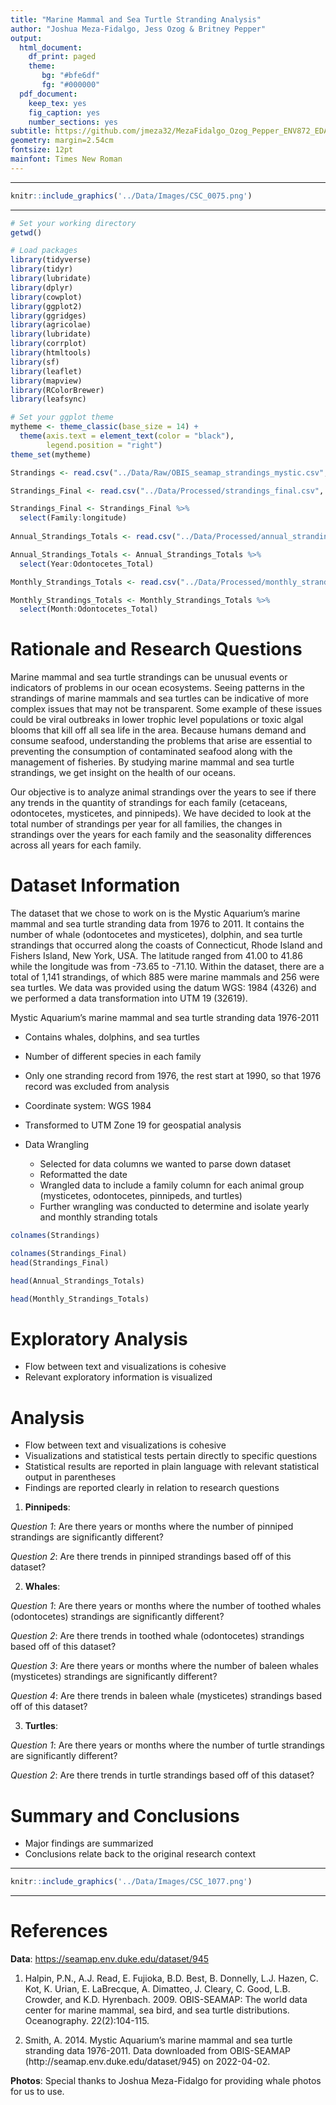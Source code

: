 ```yaml
---
title: "Marine Mammal and Sea Turtle Stranding Analysis"
author: "Joshua Meza-Fidalgo, Jess Ozog & Britney Pepper"
output:
  html_document:
    df_print: paged
    theme:
       bg: "#bfe6df"
       fg: "#000000"
  pdf_document:
    keep_tex: yes
    fig_caption: yes
    number_sections: yes
subtitle: https://github.com/jmeza32/MezaFidalgo_Ozog_Pepper_ENV872_EDA_FinalProject.git
geometry: margin=2.54cm
fontsize: 12pt
mainfont: Times New Roman
---
```


-------------


```r
knitr::include_graphics('../Data/Images/CSC_0075.png')
```

-------------

\newpage
\tableofcontents 
\newpage
\listoftables 
\newpage
\listoffigures 
\newpage

```r
# Set your working directory
getwd()

# Load packages
library(tidyverse)
library(tidyr)
library(lubridate)
library(dplyr)
library(cowplot)
library(ggplot2)
library(ggridges)
library(agricolae)
library(lubridate)
library(corrplot)
library(htmltools)
library(sf)
library(leaflet)
library(mapview)
library(RColorBrewer)
library(leafsync)

# Set your ggplot theme
mytheme <- theme_classic(base_size = 14) +
  theme(axis.text = element_text(color = "black"), 
        legend.position = "right")
theme_set(mytheme)
```


```r
Strandings <- read.csv("../Data/Raw/OBIS_seamap_strandings_mystic.csv", stringsAsFactors = TRUE)

Strandings_Final <- read.csv("../Data/Processed/strandings_final.csv", stringsAsFactors = TRUE)

Strandings_Final <- Strandings_Final %>%
  select(Family:longitude)
  
Annual_Strandings_Totals <- read.csv("../Data/Processed/annual_strandings_totals.csv", stringsAsFactors = TRUE)

Annual_Strandings_Totals <- Annual_Strandings_Totals %>%
  select(Year:Odontocetes_Total)

Monthly_Strandings_Totals <- read.csv("../Data/Processed/monthly_strandings_totals.csv", stringsAsFactors = TRUE)

Monthly_Strandings_Totals <- Monthly_Strandings_Totals %>%
  select(Month:Odontocetes_Total)
```



# Rationale and Research Questions

Marine mammal and sea turtle strandings can be unusual events or indicators of problems in our ocean ecosystems. Seeing patterns in the strandings of marine mammals and sea turtles can be indicative of more complex issues that may not be transparent. Some example of these issues could be viral outbreaks in lower trophic level populations or toxic algal blooms that kill off all sea life in the area. Because humans demand and consume seafood, understanding the problems that arise are essential to preventing the consumption of contaminated seafood along with the management of fisheries. By studying marine mammal and sea turtle strandings, we get insight on the health of our oceans.

Our objective is to analyze animal strandings over the years to see if there any trends in the quantity of strandings for each family (cetaceans, odontocetes, mysticetes, and pinnipeds). We have decided to look at the total number of strandings per year for all families, the changes in strandings over the years for each family and the seasonality differences across all years for each family. 


\newpage

# Dataset Information

The dataset that we chose to work on is the Mystic Aquarium's marine mammal and sea turtle stranding data from 1976 to 2011. It contains the number of whale (odontocetes and mysticetes), dolphin, and sea turtle strandings that occurred along the coasts of Connecticut, Rhode Island and Fishers Island, New York, USA. The latitude ranged from 41.00 to 41.86 while the longitude was from -73.65 to -71.10. Within the dataset, there are a total of 1,141 strandings, of which 885 were marine mammals and 256 were sea turtles. We data was provided using the datum WGS: 1984 (4326) and we performed a data transformation into UTM 19 (32619).


Mystic Aquarium's marine mammal and sea turtle stranding data 1976-2011

* Contains whales, dolphins, and sea turtles
* Number of different species in each family
* Only one stranding record from 1976, the rest start at 1990, so that 1976 record was excluded from analysis 
* Coordinate system: WGS 1984
* Transformed to UTM Zone 19 for geospatial analysis

* Data Wrangling
  * Selected for data columns we wanted to parse down dataset
  * Reformatted the date
  * Wrangled data to include a family column for each animal group (mysticetes, odontocetes, pinnipeds, and turtles)
  * Further wrangling was conducted to determine and isolate yearly and monthly stranding totals


```r
colnames(Strandings)

colnames(Strandings_Final)
head(Strandings_Final)

head(Annual_Strandings_Totals)

head(Monthly_Strandings_Totals)
```




\newpage

# Exploratory Analysis 
* Flow between text and visualizations is cohesive
* Relevant exploratory information is visualized




\newpage

# Analysis
* Flow between text and visualizations is cohesive
* Visualizations and statistical tests pertain directly to specific questions 
* Statistical results are reported in plain language with relevant statistical output in parentheses 
* Findings are reported clearly in relation to research questions


1. **Pinnipeds**:

*Question 1*: Are there years or months where the number of pinniped strandings are significantly different?

*Question 2*: Are there trends in pinniped strandings based off of this dataset?

2. **Whales**:

*Question 1*: Are there years or months where the number of toothed whales (odontocetes) strandings are significantly different?

*Question 2*: Are there trends in toothed whale (odontocetes) strandings based off of this dataset?

*Question 3*: Are there years or months where the number of baleen whales (mysticetes) strandings are significantly different?

*Question 4*: Are there trends in baleen whale (mysticetes) strandings based off of this dataset?

3. **Turtles**:

*Question 1*: Are there years or months where the number of turtle strandings are significantly different?

*Question 2*: Are there trends in turtle strandings based off of this dataset?


\newpage


# Summary and Conclusions
* Major findings are summarized
* Conclusions relate back to the original research context 




\newpage

-------------

```r
knitr::include_graphics('../Data/Images/CSC_1077.png')

```


-------------

# References

**Data**: <https://seamap.env.duke.edu/dataset/945> 

1. Halpin, P.N., A.J. Read, E. Fujioka, B.D. Best, B. Donnelly, L.J. Hazen, C. Kot, K. Urian, E. LaBrecque, A. Dimatteo, J. Cleary, C. Good, L.B. Crowder, and K.D. Hyrenbach. 2009. OBIS-SEAMAP: The world data center for marine mammal, sea bird, and sea turtle distributions. Oceanography. 22(2):104-115.

2. Smith, A. 2014. Mystic Aquarium's marine mammal and sea turtle stranding data 1976-2011. Data downloaded from OBIS-SEAMAP (http://seamap.env.duke.edu/dataset/945) on 2022-04-02.

**Photos**: Special thanks to Joshua Meza-Fidalgo for providing whale photos for us to use.
